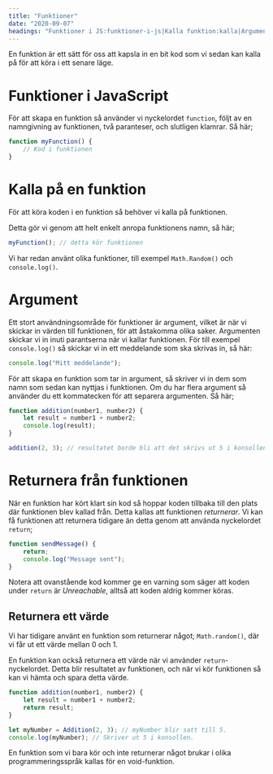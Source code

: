 ```yaml
---
title: "Funktioner"
date: "2020-09-07"
headings: "Funktioner i JS:funktioner-i-js|Kalla funktion:kalla|Argument:argument|Returnera:returnera"
---
```


En funktion är ett sätt för oss att kapsla in en bit kod som vi sedan kan kalla på för att köra i ett senare läge.

<a id="funktioner-i-js"></a>

# Funktioner i JavaScript

För att skapa en funktion så använder vi nyckelordet `function`, följt av en namngivning av funktionen, två paranteser, och slutligen klamrar. Så här;

```javascript
function myFunction() {
    // Kod i funktionen
}
```

<a id="kalla"></a>

# Kalla på en funktion
För att köra koden i en funktion så behöver vi kalla på funktionen.

Detta gör vi genom att helt enkelt anropa funktionens namn, så här;

```javascript
myFunction(); // detta kör funktionen
```

Vi har redan använt olika funktioner, till exempel `Math.Random()` och `console.log()`.

<a id="argument"></a>

# Argument
Ett stort användningsområde för funktioner är argument, vilket är när vi skickar in värden till funktionen, för att åstakomma olika saker. Argumenten skickar vi in inuti parantserna när vi kallar funktionen. För till exempel `console.log()` så skickar vi in ett meddelande som ska skrivas in, så här:

```javascript
console.log("Mitt meddelande");
```

För att skapa en funktion som tar in argument, så skriver vi in dem som namn som sedan kan nyttjas i funktionen. Om du har flera argument så använder du ett kommatecken för att separera argumenten. Så här;

```javascript
function addition(number1, number2) {
    let result = number1 + number2;
    console.log(result);
}

addition(2, 3); // resultatet borde bli att det skrivs ut 5 i konsollen.
```

<a id="returnera"></a>

# Returnera från funktionen
När en funktion har kört klart sin kod så hoppar koden tillbaka till den plats där funktionen blev kallad från. Detta kallas att funktionen *returnerar*. Vi kan få funktionen att returnera tidigare än detta genom att använda nyckelordet `return`;

```javascript
function sendMessage() {
    return;
    console.log("Message sent");
}
```

<Warning>Notera att ovanstående kod kommer ge en varning som säger att koden under `return` är *Unreachable*, alltså att koden aldrig kommer köras.</Warning>

## Returnera ett värde

<Notice half="true">Vi har tidigare använt en funktion som returnerar något; `Math.random()`, där vi får ut ett värde mellan 0 och 1.</Notice>

En funktion kan också returnera ett värde när vi använder `return`-nyckelordet. Detta blir resultatet av funktionen, och när vi kör funktionen så kan vi hämta och spara detta värde.

```javascript
function addition(number1, number2) {
    let result = number1 + number2;
    return result;
}

let myNumber = Addition(2, 3); // myNumber blir satt till 5.
console.log(myNumber); // Skriver ut 5 i konsollen.
```

<Notice>En funktion som vi bara kör och inte returnerar något brukar i olika programmeringsspråk kallas för en void-funktion.</Notice>
